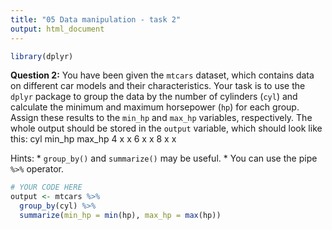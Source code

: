 ```yaml
---
title: "05 Data manipulation - task 2"
output: html_document
---
```


```r
library(dplyr)
```

**Question 2:** You have been given the `mtcars` dataset, which contains data on different car models and their characteristics. Your task is to use the `dplyr` package to group the data by the number of cylinders (`cyl`) and calculate the minimum and maximum horsepower (`hp`) for each group. Assign these results to the `min_hp` and `max_hp` variables, respectively. The whole output should be stored in the `output` variable, which should look like this:
cyl min_hp max_hp
 4     x      x
 6     x      x
 8     x      x

Hints:
* `group_by()` and `summarize()` may be useful.
* You can use the pipe `%>%` operator.

```r
# YOUR CODE HERE
output <- mtcars %>%
  group_by(cyl) %>%
  summarize(min_hp = min(hp), max_hp = max(hp))
```
